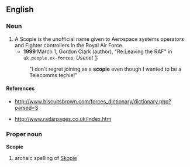{{rfv}}
==English==

===Noun===
{{en-noun}}

# A Scopie is the unofficial name given to Aerospace systems operators and Fighter controllers in the Royal Air Force.
#*'''1999''' March 1, Gordon Clark (author), "Re:Leaving the RAF" in <tt>uk.people.ex-forces</tt>, ''Usenet'' [http://groups.google.com/group/uk.people.ex-forces/msg/81bc155dd3ab3c30]:
#:"I don't regret joining as a '''scopie''' even though I wanted to be a Telecomms techie!"

====References====
*http://www.biscuitsbrown.com/forces_dictionary/dictionary.php?parsed=S

*http://www.radarpages.co.uk/index.htm

===Proper noun===
'''Scopie'''

# archaic spelling of [[Skopje]]